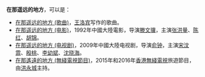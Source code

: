 '''在那遥远的地方'''，可以是：
*[[在那遥远的地方_(歌曲)|在那遥远的地方 (歌曲)]]，[[王洛宾|王洛宾]]写作的歌曲。
*[[在那遥远的地方_(电影)|在那遥远的地方 (电影)]]，1992年中國大陸電影，导演[[滕文骥|滕文骥]]，主演[[张洪量|张洪量]]、[[陳紅_(演員)|陈红]]、[[胡锦|胡锦]]。
*[[在那遥远的地方_(电视剧)|在那遥远的地方 (电视剧)]]，2009年中國大陸电视剧，导演[[俞钟|俞钟]]，主演[[宋汶霏|宋汶霏]]、[[殷桃|殷桃]]、[[李幼斌|李幼斌]]、[[沈晓海|沈晓海]]。
*[[在那遙遠的地方_(無綫電視節目)|在那遙遠的地方 (無綫電視節目)]]，2015年和2016年[[香港無綫電視|香港無綫電視]]旅遊節目，由[[洪永城|洪永城]]主持。
{{disambig|Cat=七字作品消歧义}}